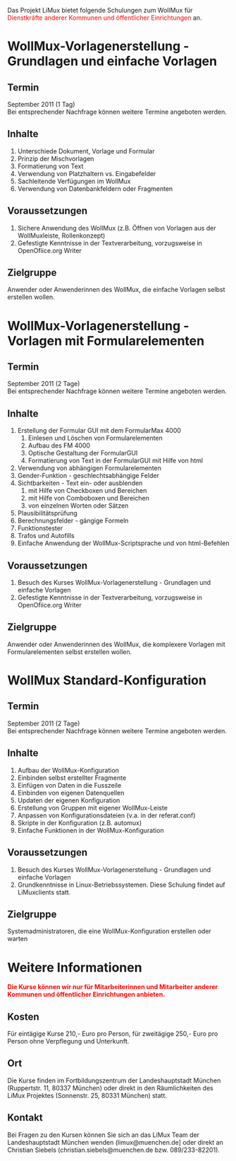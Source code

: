 Das Projekt LiMux bietet folgende Schulungen zum WollMux für <span style="color:red">Dienstkräfte anderer Kommunen und öffentlicher Einrichtungen</span> an.

= WollMux-Vorlagenerstellung - Grundlagen und einfache Vorlagen =
== Termin ==
September 2011 (1 Tag)<br>
Bei entsprechender Nachfrage können weitere Termine angeboten werden.
==Inhalte ==
# Unterschiede Dokument, Vorlage und Formular
# Prinzip der Mischvorlagen
# Formatierung von Text
# Verwendung von Platzhaltern vs. Eingabefelder
# Sachleitende Verfügungen im WollMux
# Verwendung von Datenbankfeldern oder Fragmenten
==Voraussetzungen==
# Sichere Anwendung des WollMux (z.B. Öffnen von Vorlagen aus der WollMuxleiste, Rollenkonzept)
# Gefestigte Kenntnisse in der Textverarbeitung, vorzugsweise in OpenOfiice.org Writer
==Zielgruppe==
Anwender oder Anwenderinnen des WollMux, die einfache Vorlagen selbst erstellen wollen.

= WollMux-Vorlagenerstellung - Vorlagen mit Formularelementen =
== Termin ==
September 2011 (2 Tage)<br>
Bei entsprechender Nachfrage können weitere Termine angeboten werden.
==Inhalte ==
# Erstellung der Formular GUI mit dem FormularMax 4000
## Einlesen und Löschen von Formularelementen
## Aufbau des FM 4000
## Optische Gestaltung der FormularGUI
## Formatierung von Text in der FormularGUI mit Hilfe von html 
# Verwendung von abhängigen Formularelementen
# Gender-Funktion - geschlechtsabhängige Felder
# Sichtbarkeiten - Text ein- oder ausblenden
## mit Hilfe von Checkboxen und Bereichen
## mit Hilfe von Comboboxen und Bereichen
## von einzelnen Worten oder Sätzen
# Plausibilitätsprüfung
# Berechnungsfelder - gängige Formeln
# Funktionstester
# Trafos und Autofills
# Einfache Anwendung der WollMux-Scriptsprache und von html-Befehlen
==Voraussetzungen==
# Besuch des Kurses WollMux-Vorlagenerstellung - Grundlagen und einfache Vorlagen
# Gefestigte Kenntnisse in der Textverarbeitung, vorzugsweise in OpenOfiice.org Writer
==Zielgruppe==
Anwender oder Anwenderinnen des WollMux, die komplexere Vorlagen mit Formularelementen selbst erstellen wollen.

= WollMux Standard-Konfiguration =
== Termin ==
September 2011 (2 Tage)<br>
Bei entsprechender Nachfrage können weitere Termine angeboten werden.
==Inhalte ==
# Aufbau der WollMux-Konfiguration
# Einbinden selbst erstellter Fragmente
# Einfügen von Daten in die Fusszeile
# Einbinden von eigenen Datenquellen
# Updaten der eigenen Konfiguration
# Erstellung von Gruppen mit eigener WollMux-Leiste
# Anpassen von Konfigurationsdateien (v.a. in der referat.conf)
# Skripte in der Konfiguration (z.B. automux)
# Einfache Funktionen in der WollMux-Konfiguration
==Voraussetzungen==
# Besuch des Kurses WollMux-Vorlagenerstellung - Grundlagen und einfache Vorlagen
# Grundkenntnisse in Linux-Betriebssystemen. Diese Schulung findet auf LiMuxclients statt.
==Zielgruppe==
Systemadministratoren, die eine WollMux-Konfiguration erstellen oder warten

= Weitere Informationen=
<span style="color:red">'''Die Kurse können wir nur für Mitarbeiterinnen und Mitarbeiter anderer Kommunen und öffentlicher Einrichtungen anbieten. '''</span>

== Kosten ==
Für eintägige Kurse 210,- Euro pro Person, für zweitägige 250,- Euro pro Person ohne Verpflegung und Unterkunft. 
==Ort==
Die Kurse finden im Fortbildungszentrum der Landeshauptstadt München (Ruppertstr. 11, 80337 München) oder direkt in den Räumlichkeiten des LiMux Projektes (Sonnenstr. 25, 80331 München) statt.
==Kontakt==
Bei Fragen zu den Kursen können Sie sich an das LiMux Team der Landeshauptstadt München wenden (limux@muenchen.de] oder direkt an Christian Siebels (christian.siebels@muenchen.de bzw. 089/233-82201).